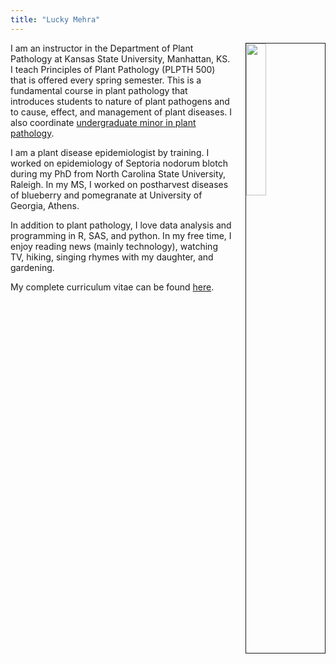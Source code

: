 ```yaml
---
title: "Lucky Mehra"
---
```

<link rel="stylesheet" href="style.css" type="text/css">

<img src="images/mehra_portrait.png" style="width:25%; border:1px solid; margin-left: 20px" align="right">

I am an instructor in the Department of Plant Pathology at Kansas State University, Manhattan, KS. I teach Principles of Plant Pathology (PLPTH 500) that is offered every spring semester. This is a fundamental course in plant pathology that introduces students to nature of plant pathogens and to cause, effect, and management of plant diseases. I also coordinate [undergraduate minor in plant pathology](https://www.plantpath.k-state.edu/undergraduate/plant-path-minor.html).

I am a plant disease epidemiologist by training. I worked on epidemiology of Septoria nodorum blotch during my PhD from North Carolina State University, Raleigh. In my MS, I worked on postharvest diseases of blueberry and pomegranate at University of Georgia, Athens.

In addition to plant pathology, I love data analysis and programming in R, SAS, and python. In my free time, I enjoy reading news (mainly technology), watching TV, hiking, singing rhymes with my daughter, and gardening.

My complete curriculum vitae can be found [here](files/Mehra_Lucky_CV.pdf).

